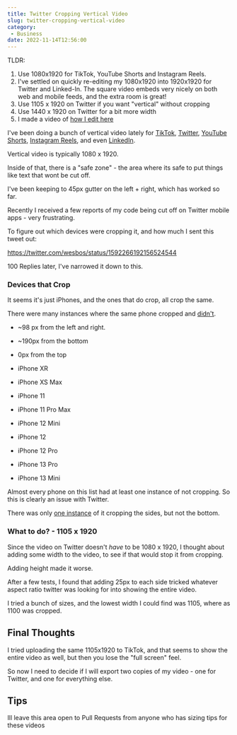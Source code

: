 ```yaml
---
title: Twitter Cropping Vertical Video
slug: twitter-cropping-vertical-video
category:
 - Business
date: 2022-11-14T12:56:00
---
```


TLDR:

1. Use 1080x1920 for TikTok, YouTube Shorts and Instagram Reels.
2. I've settled on quickly re-editing my 1080x1920 into 1920x1920 for Twitter and Linked-In. The square video embeds very nicely on both web and mobile feeds, and the extra room is great!
2. Use 1105 x 1920 on Twitter if you want "vertical" without cropping
4. Use 1440 x 1920 on Twitter for a bit more width
5. I made a video of [how I edit here](https://www.youtube.com/watch?v=Jc06ZeO29R4)


I've been doing a bunch of vertical video lately for [TikTok](https://tiktok.com/@wesbos), [Twitter](https://twitter.com/wesbos), [YouTube Shorts](https://www.youtube.com/c/WesBos/shorts), [Instagram Reels](https://instagram.com/wesbos), and even [LinkedIn](https://linkedin.com/in.wesbos).

Vertical video is typically 1080 x 1920.

Inside of that, there is a "safe zone" - the area where its safe to put things like text that wont be cut off.

I've been keeping to 45px gutter on the left + right, which has worked so far.

Recently I received a few reports of my code being cut off on Twitter mobile apps - very frustrating.

To figure out which devices were cropping it, and how much I sent this tweet out:

https://twitter.com/wesbos/status/1592266192156524544

100 Replies later, I've narrowed it down to this.

### Devices that Crop

It seems it's just iPhones, and the ones that do crop, all crop the same.

There were many instances where the same phone cropped and [didn't](https://twitter.com/invisiblea/status/1592266990424838144).

* ~98 px from the left and right.
* ~190px from the bottom
* 0px from the top

* iPhone XR
* iPhone XS Max
* iPhone 11
* iPhone 11 Pro Max
* iPhone 12 Mini
* iPhone 12
* iPhone 12 Pro
* iPhone 13 Pro
* iPhone 13 Mini

Almost every phone on this list had at least one instance of not cropping. So this is clearly an issue with Twitter.

There was only [one instance](https://twitter.com/vegasgeek/status/1592269450488983553) of it cropping the sides, but not the bottom.


### What to do? - 1105 x 1920

Since the video on Twitter doesn't _have_ to be 1080 x 1920, I thought about adding some width to the video, to see if that would stop it from cropping.

Adding height made it worse.

After a few tests, I found that adding 25px to each side tricked whatever aspect ratio twitter was looking for into showing the entire video.

I tried a bunch of sizes, and the lowest width I could find was 1105, where as 1100 was cropped.

## Final Thoughts

I tried uploading the same 1105x1920 to TikTok, and that seems to show the entire video as well, but then you lose the "full screen" feel.

So now I need to decide if I will export two copies of my video - one for Twitter, and one for everything else.

## Tips

Ill leave this area open to Pull Requests from anyone who has sizing tips for these videos
